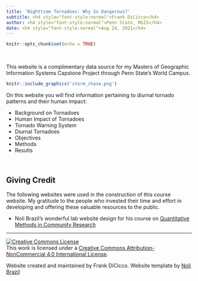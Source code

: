 ```yaml
---
title: 'Nighttime Tornadoes: Why So Dangerous?'
subtitle: <h4 style="font-style:normal">Frank DiCicco</h4>
author: <h4 style="font-style:normal">Penn State, MGIS</h4>
date: <h4 style="font-style:normal">Aug 24, 2021</h4>
---
```



<style>
p.comment {
background-color: #DBDBDB;
padding: 10px;
border: 1px solid black;
margin-left: 25px;
border-radius: 5px;
font-style: italic;
}

.figure {
   margin-top: 20px;
   margin-bottom: 20px;
}

h1.title {
  font-weight: bold;
  font-family: Arial;  
}

h2.title {
  font-family: Arial;  
}

</style>


<style type="text/css">
#TOC {
  font-size: 13px;
  font-family: Arial;
}
</style>

</style>

```r
knitr::opts_chunk$set(echo = TRUE)
```

\


This website is a complimentary data source for my Masters of Geographic Information Systems Capstone Project through Penn State's World Campus. 

```r
knitr::include_graphics('storm_chase.png')
```


On this website you will find information pertaining to diurnal tornado patterns and their human impact:

* Background on Tornadoes
* Human Impact of Tornadoes 
* Tornado Warning System
* Diurnal Tornadoes
* Objectives
* Methods
* Results


<br>

## Giving Credit

The following websites were used in the construction of this course website. My gratitude to the people who invested their time and effort in developing and offering these valuable resources to the public.

* Noli Brazil's wonderful lab website design for his course on [Quantitative Methods in Community Research](https://crd150.github.io/index.html)





***
<a rel="license" href="http://creativecommons.org/licenses/by-nc/4.0/"><img alt="Creative Commons License" style="border-width:0" src="https://i.creativecommons.org/l/by-nc/4.0/88x31.png" /></a><br />This work is licensed under a <a rel="license" href="http://creativecommons.org/licenses/by-nc/4.0/">Creative Commons Attribution-NonCommercial 4.0 International License</a>.


Website created and maintained by Frank DiCicco. Website template by [Noli Brazil](https://nbrazil.faculty.ucdavis.edu/)